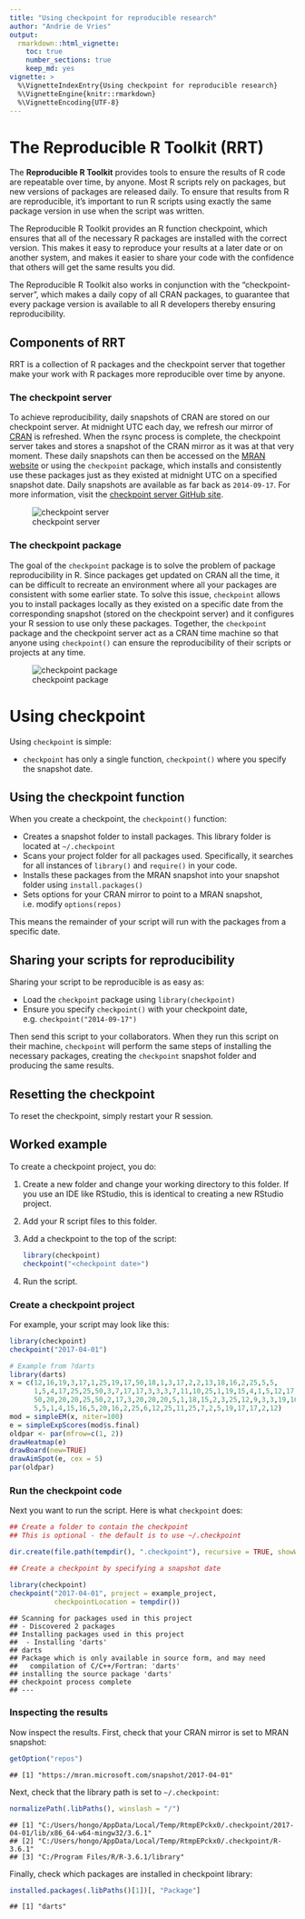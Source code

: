 ---
title: "Using checkpoint for reproducible research"
author: "Andrie de Vries"
output: 
  rmarkdown::html_vignette:
    toc: true
    number_sections: true
    keep_md: yes
vignette: >
  %\VignetteIndexEntry{Using checkpoint for reproducible research}
  %\VignetteEngine{knitr::rmarkdown}
  %\VignetteEncoding{UTF-8}
---

# The Reproducible R Toolkit (RRT)

The **Reproducible R Toolkit** provides tools to ensure the results of R code are repeatable over time, by anyone. Most R scripts rely on packages, but new versions of packages are released daily. To ensure that results from R are reproducible, it's important to run R scripts using exactly the same package version in use when the script was written.

The Reproducible R Toolkit provides an R function checkpoint, which ensures that all of the necessary R packages are installed with the correct version. This makes it easy to reproduce your results at a later date or on another system, and makes it easier to share your code with the confidence that others will get the same results you did.

The Reproducible R Toolkit also works in conjunction with the "checkpoint-server", which makes a daily copy of all CRAN packages, to guarantee that every package version is available to all R developers thereby ensuring reproducibility.

## Components of RRT

RRT is a collection of R packages and the checkpoint server that together make your work with R packages more reproducible over time by anyone.

### The checkpoint server

To achieve reproducibility, daily snapshots of CRAN are stored on our checkpoint server. At midnight UTC each day, we refresh our mirror of [CRAN](https://cran.r-project.org/) is refreshed. When the rsync process is complete, the checkpoint server takes and stores a snapshot of the CRAN mirror as it was at that very moment. These daily snapshots can then be accessed on the [MRAN website](https://mran.microsoft.com/snapshot) or using the `checkpoint` package, which installs and consistently use these packages just as they existed at midnight UTC on a specified snapshot date. Daily snapshots are available as far back as `2014-09-17`. For more information, visit the [checkpoint server GitHub site](https://github.com/RevolutionAnalytics/checkpoint-server).

![checkpoint server](checkpoint-server.png)

### The checkpoint package

The goal of the `checkpoint` package is to solve the problem of package reproducibility in R. Since packages get updated on CRAN all the time, it can be difficult to recreate an environment where all your packages are consistent with some earlier state. To solve this issue, `checkpoint` allows you to install packages locally as they existed on a specific date from the corresponding snapshot (stored on the checkpoint server) and it configures your R session to use only these packages. Together, the `checkpoint` package and the checkpoint server act as a CRAN time machine so that anyone using `checkpoint()` can ensure the reproducibility of their scripts or projects at any time.

![checkpoint package](checkpoint-pkg.png)



# Using checkpoint

Using `checkpoint` is simple:

- `checkpoint` has only a single function, `checkpoint()` where you specify the snapshot date.

## Using the checkpoint function

When you create a checkpoint, the `checkpoint()` function:

- Creates a snapshot folder to install packages. This library folder is located at `~/.checkpoint`
- Scans your project folder for all packages used. Specifically, it searches for all instances of `library()` and `require()` in your code.
- Installs these packages from the MRAN snapshot into your snapshot folder using `install.packages()`
- Sets options for your CRAN mirror to point to a MRAN snapshot, i.e. modify `options(repos)`

This means the remainder of your script will run with the packages from a specific date.


## Sharing your scripts for reproducibility

Sharing your script to be reproducible is as easy as:

- Load the `checkpoint` package using `library(checkpoint)`
- Ensure you specify `checkpoint()` with your checkpoint date, e.g. `checkpoint("2014-09-17")`

Then send this script to your collaborators.  When they run this script on their machine, `checkpoint` will perform the same steps of installing the necessary packages, creating the `checkpoint` snapshot folder and producing the same results.


## Resetting the checkpoint

To reset the checkpoint, simply restart your R session.



## Worked example

To create a checkpoint project, you do:

1. Create a new folder and change your working directory to this folder.  If you use an IDE like RStudio, this is identical to creating a new RStudio project.
2. Add your R script files to this folder.
3. Add a checkpoint to the top of the script:

    ```r
    library(checkpoint)
    checkpoint("<checkpoint date>")
    ```

4. Run the script.

### Create a checkpoint project

For example, your script may look like this:

```r
library(checkpoint)
checkpoint("2017-04-01")

# Example from ?darts
library(darts)
x = c(12,16,19,3,17,1,25,19,17,50,18,1,3,17,2,2,13,18,16,2,25,5,5,
      1,5,4,17,25,25,50,3,7,17,17,3,3,3,7,11,10,25,1,19,15,4,1,5,12,17,16,
      50,20,20,20,25,50,2,17,3,20,20,20,5,1,18,15,2,3,25,12,9,3,3,19,16,20,
      5,5,1,4,15,16,5,20,16,2,25,6,12,25,11,25,7,2,5,19,17,17,2,12)
mod = simpleEM(x, niter=100)
e = simpleExpScores(mod$s.final)
oldpar <- par(mfrow=c(1, 2))
drawHeatmap(e)
drawBoard(new=TRUE)
drawAimSpot(e, cex = 5)
par(oldpar)
```


### Run the checkpoint code

Next you want to run the script.  Here is what `checkpoint` does:

```r
## Create a folder to contain the checkpoint
## This is optional - the default is to use ~/.checkpoint

dir.create(file.path(tempdir(), ".checkpoint"), recursive = TRUE, showWarnings = FALSE)

## Create a checkpoint by specifying a snapshot date

library(checkpoint)
checkpoint("2017-04-01", project = example_project, 
           checkpointLocation = tempdir())
```

```
## Scanning for packages used in this project
## - Discovered 2 packages
## Installing packages used in this project
##  - Installing 'darts'
## darts
## Package which is only available in source form, and may need
##   compilation of C/C++/Fortran: 'darts'
## installing the source package 'darts'
## checkpoint process complete
## ---
```

### Inspecting the results

Now inspect the results. First, check that your CRAN mirror is set to MRAN snapshot:


```r
getOption("repos")
```
```
## [1] "https://mran.microsoft.com/snapshot/2017-04-01"
```

Next, check that the library path is set to `~/.checkpoint`:

```r
normalizePath(.libPaths(), winslash = "/")
```
```
## [1] "C:/Users/hongo/AppData/Local/Temp/RtmpEPckx0/.checkpoint/2017-04-01/lib/x86_64-w64-mingw32/3.6.1"
## [2] "C:/Users/hongo/AppData/Local/Temp/RtmpEPckx0/.checkpoint/R-3.6.1"                                
## [3] "C:/Program Files/R/R-3.6.1/library"
```

Finally, check which packages are installed in checkpoint library:

```r
installed.packages(.libPaths()[1])[, "Package"]
```
```
## [1] "darts"
```
